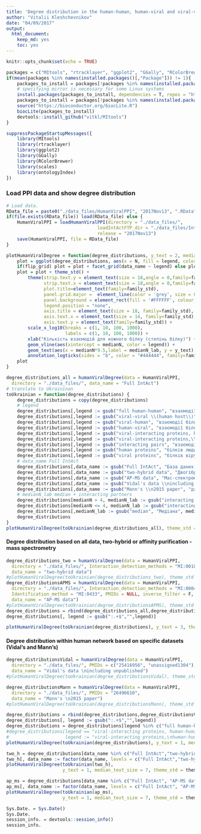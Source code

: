 ```yaml
---
title: 'Degree distribution in the human-human, human-viral and viral-viral network'
author: "Vitalii Kleshchevnikov"
date: "04/09/2017"
output: 
  html_document: 
    keep_md: yes
    toc: yes
---
```


```r
knitr::opts_chunk$set(echo = TRUE)

packages = c("MItools", "rtracklayer", "ggplot2", "GGally", "RColorBrewer", "R.utils", "ontologyIndex")
if(mean(packages %in% names(installed.packages()[,"Package"])) != 1){
    packages_to_install = packages[!packages %in% names(installed.packages()[,"Package"])]
    # specifying mirror is necessary for some Linux systems
    install.packages(packages_to_install, dependencies = T, repos = "http://mirrors.ebi.ac.uk/CRAN/")
    packages_to_install = packages[!packages %in% names(installed.packages()[,"Package"])]
    source("https://bioconductor.org/biocLite.R")
    biocLite(packages_to_install)
    devtools::install_github("vitkl/MItools")
}

suppressPackageStartupMessages({
    library(MItools)
    library(rtracklayer)
    library(ggplot2)
    library(GGally)
    library(RColorBrewer)
    library(scales)
    library(ontologyIndex)
})
```

### Load PPI data and show degree distribution

```r
# Load data.
RData_file = paste0("./data_files/HumanViralPPI", "2017Nov13", ".RData")
if(file.exists(RData_file)) load(RData_file) else {
    HumanViralPPI = loadHumanViralPPI(directory = "./data_files/",
                                  loadIntActFTP_dir = "./data_files/IntActRelease_2017Nov13/",
                                  release = "2017Nov13")
    save(HumanViralPPI, file = RData_file)
}

plotHumanViralDegree = function(degree_distributions, y_text = 2, median_text_size = 5.5, flip_grid = F, theme_std = theme_light, family_std = "Times New Roman"){
    plot = ggplot(degree_distributions, aes(x = N, fill = legend, color = legend)) + geom_density() 
    if(flip_grid) plot = plot + facet_grid(data_name ~ legend) else plot = plot + facet_grid(legend ~ data_name) 
    plot = plot + theme_std() +
        theme(strip.text.y = element_text(size = 18,angle = 0,family=family_std),
              strip.text.x = element_text(size = 18,angle = 0,family=family_std),
              plot.title=element_text(family=family_std),
              panel.grid.major =  element_line(color = 'grey', size = 0.2, linetype = 'solid'),
              panel.background = element_rect(fill = '#FFFFFF', colour = 'grey'),
              legend.position = "none",
              axis.title = element_text(size = 18, family=family_std),
              axis.text.x = element_text(size = 14, family=family_std),
              axis.text.y = element_text(family=family_std)) +
        scale_x_log10(breaks = c(1, 10, 100, 1000),
                      labels = c(1, 10, 100, 1000)) +
        xlab("Кількість взаємодій для кожного білку (степінь білку)") + ylab("Щільність розподілу")+
        geom_vline(aes(xintercept = medianN, color = legend)) + 
        geom_text(aes(x = medianN*9.5,label = medianN_lab, y = y_text), color = "black", size = median_text_size, family=family_std)+
        annotation_logticks(sides = "b", color = "#444444", family=family_std)
    plot
}

degree_distributions_all = humanViralDegree(data = HumanViralPPI,
  directory = "./data_files/", data_name = "Full IntAct")
# translate to Ukraininan
toUkrainian = function(degree_distributions) {
    degree_distributions = copy(degree_distributions)
    # legend
    degree_distributions[,legend := gsub("full human-human", "взаємодії білків \nлюдини", legend)]
    degree_distributions[,legend := gsub("viral-viral \\(human host\\)", "взаємодії білків вірусів", legend)]
    degree_distributions[,legend := gsub("viral-human", "взаємодії білків вірусів з білками людини", legend)]
    degree_distributions[,legend := gsub("human-viral", "взаємодії білків людини з білками вірусів", legend)]
    degree_distributions[,legend := gsub("viral-interacting proteins, human-human", "взаємодії білків \nлюдини, що є \nмішенями вірусів", legend)]
    degree_distributions[,legend := gsub("viral-interacting proteins,\\\nhuman-human", "взаємодії білків \nлюдини, що є \nмішенями вірусів", legend)]
    degree_distributions[,legend := gsub("interacting pairs", "взаємодіючих пар", legend)]
    degree_distributions[,legend := gsub("human proteins", "білків людини", legend)]
    degree_distributions[,legend := gsub("viral proteins", "білків вірусів", legend)]
    # data_name Full IntAct
    degree_distributions[,data_name := gsub("Full IntAct", "База даних IntAct", data_name)]
    degree_distributions[,data_name := gsub("two-hybrid data", "Двогібридний метод", data_name)]
    degree_distributions[,data_name := gsub("AP-MS data", "Мас-спектрометрія \nпісля афінної очистки", data_name)]
    degree_distributions[,data_name := gsub("Vidal's data \\nincluding unpublished", "дані групи Відаля", data_name)]
    degree_distributions[,data_name := gsub("Mann's \\n2015 paper", "дані групи Манна", data_name)]
    # medianN_lab median + interacting partners
    degree_distributions[medianN > 4, medianN_lab := gsub("interacting partners", "взаємодій", medianN_lab)]
    degree_distributions[medianN <= 4, medianN_lab := gsub("interacting partners", "взаємодії", medianN_lab)]
    degree_distributions[,medianN_lab := gsub("median", "Медіана", medianN_lab)]
    degree_distributions
}
plotHumanViralDegree(toUkrainian(degree_distributions_all), theme_std = theme_bw)
```

#### Degree distribution based on all data, two-hybrid or affinity purification - mass spectrometry

```r
degree_distributions_two = humanViralDegree(data = HumanViralPPI,
  directory = "./data_files/", Interaction_detection_methods = "MI:0018",
  data_name = "two-hybrid data")
#plotHumanViralDegree(toUkrainian(degree_distributions_two), theme_std = theme_bw)
degree_distributionsAPMS = humanViralDegree(data = HumanViralPPI,
  directory = "./data_files/", Interaction_detection_methods = "MI:0004",
  Identification_method = "MI:0433", PMIDs = NULL, inverse_filter = F,
  data_name = "AP-MS data")
#plotHumanViralDegree(toUkrainian(degree_distributionsAPMS), theme_std = theme_bw)
degree_distributions = rbind(degree_distributions_all,degree_distributions_two,degree_distributionsAPMS)
degree_distributions[, legend := gsub(":.+$","",legend)]

plotHumanViralDegree(toUkrainian(degree_distributions), y_text = 3, theme_std = theme_bw)
```

#### Degree distribution within human network based on specific datasets (Vidal's and Mann's)

```r
degree_distributionsVidal = humanViralDegree(data = HumanViralPPI,
  directory = "./data_files/", PMIDs = c("25416956", "unassigned1304"),
  data_name = "Vidal's data \nincluding unpublished")
#plotHumanViralDegree(toUkrainian(degree_distributionsVidal), theme_std = theme_bw)

degree_distributionsMann = humanViralDegree(data = HumanViralPPI,
  directory = "./data_files/", PMIDs = "26496610",
  data_name = "Mann's \n2015 paper")
#plotHumanViralDegree(toUkrainian(degree_distributionsMann), theme_std = theme_bw)
```

```r
degree_distributions = rbind(degree_distributions,degree_distributionsVidal,degree_distributionsMann)
degree_distributions[, legend := gsub(":.+$","",legend)]
degree_distributions = degree_distributions[legend %in% c("full human-human", "viral-interacting proteins, human-human"),]
#degree_distributions[legend == "viral-interacting proteins, human-human",
#                     legend := "viral-interacting proteins,\nhuman-human"]
plotHumanViralDegree(toUkrainian(degree_distributions), y_text = 1, median_text_size = 7, theme_std = theme_bw)
```

```r
two_h = degree_distributions[data_name %in% c("Full IntAct","two-hybrid data", "Vidal's data \nincluding unpublished")]
two_h[, data_name := factor(data_name, levels = c("Full IntAct","two-hybrid data", "Vidal's data \nincluding unpublished", ordered = T))]
plotHumanViralDegree(toUkrainian(two_h),
                     y_text = 1, median_text_size = 7, theme_std = theme_bw)
```

```r
ap_ms = degree_distributions[data_name %in% c("Full IntAct", "AP-MS data", "Mann's \n2015 paper")]
ap_ms[, data_name := factor(data_name, levels = c("Full IntAct", "AP-MS data", "Mann's \n2015 paper"), ordered = T)]
plotHumanViralDegree(toUkrainian(ap_ms),
                     y_text = 1, median_text_size = 7, theme_std = theme_bw)
```

```r
Sys.Date. = Sys.Date()
Sys.Date.
session_info. = devtools::session_info()
session_info.
```